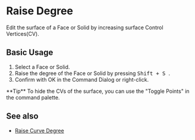 
# Raise Degree

<Reference shortcut="Shift + S" command="Raise Degree" button="" />

Edit the surface of a Face or Solid by increasing surface Control Vertices(CV).

## Basic Usage

1. Select a Face or Solid.
2. Raise the degree of the Face or Solid by pressing <kbd> Shift + S </kbd>.
3. Confirm with OK in the Command Dialog or right-click.

<VideoPlayer fileName="raise-surface-degree"/>

<Callout type="info" emoji="💡">
    **Tip**
    To hide the CVs of the surface, you can use the "Toggle Points" in the command palette.
<VideoPlayer fileName="raise-surface-degree-hidepoints"/>
</Callout>

## See also
- [Raise Curve Degree](raise-curve-degree)
